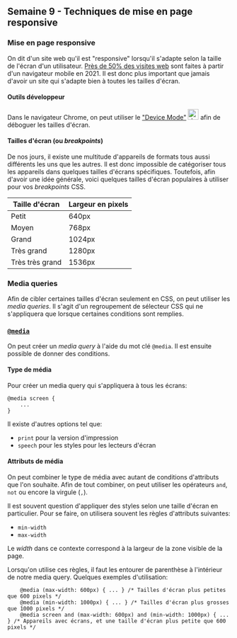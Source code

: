 ## Semaine 9 - Techniques de mise en page responsive

### Mise en page responsive

On dit d'un site web qu'il est "responsive" lorsqu'il s'adapte selon la taille de l'écran d'un utilisateur. <a target="_blank" rel="noreferrer" href="https://www.oberlo.com/statistics/mobile-internet-traffic">Près de 50% des visites web</a> sont faites à partir d'un navigateur mobile en 2021. Il est donc plus important que jamais d'avoir un site qui s'adapte bien à toutes les tailles d'écran.

#### Outils développeur

Dans le navigateur Chrome, on peut utiliser le <a href="https://developer.chrome.com/docs/devtools/device-mode/" target="_blank" rel="noreferrer">"Device Mode"</a> <img src="https://wd.imgix.net/image/admin/9FiBHFCzfPgP8sy6LMx7.png?auto=format&w=51" alt="device mode" width="24" /> afin de déboguer les tailles d'écran.

#### Tailles d'écran (ou _breakpoints_)

De nos jours, il existe une multitude d'appareils de formats tous aussi différents les uns que les autres. Il est donc impossible de catégoriser tous les appareils dans quelques tailles d'écrans spécifiques. Toutefois, afin d'avoir une idée générale, voici quelques tailles d'écran populaires à utiliser pour vos _breakpoints_ CSS.

| Taille d'écran  | Largeur en pixels |
| --------------- | ----------------- |
| Petit           | 640px             |
| Moyen           | 768px             |
| Grand           | 1024px            |
| Très grand      | 1280px            |
| Très très grand | 1536px            |

### Media queries

Afin de cibler certaines tailles d'écran seulement en CSS, on peut utiliser les _media queries_. Il s'agit d'un regroupement de sélecteur CSS qui ne s'appliquera que lorsque certaines conditions sont remplies.

<!-- prettier-ignore -->
### <a target="_blank" rel="noreferrer" href="https://developer.mozilla.org/en-US/docs/Web/CSS/@media"><code>@media</code></a>

On peut créer un _media query_ à l'aide du mot clé `@media`. Il est ensuite possible de donner des conditions.

#### Type de média

Pour créer un media query qui s'appliquera à tous les écrans:

```
@media screen {
    ...
}
```

Il existe d'autres options tel que:

- `print` pour la version d'impression
- `speech` pour les styles pour les lecteurs d'écran

#### Attributs de média

On peut combiner le type de média avec autant de conditions d'attributs que l'on souhaite. Afin de tout combiner, on peut utiliser les opérateurs `and`, `not` ou encore la virgule (`,`).

Il est souvent question d'appliquer des styles selon une taille d'écran en particulier. Pour se faire, on utilisera souvent les règles d'attributs suivantes:

- `min-width`
- `max-width`

Le _width_ dans ce contexte correspond à la largeur de la zone visible de la page.

Lorsqu'on utilise ces règles, il faut les entourer de parenthèse à l'intérieur de notre media query. Quelques exemples d'utilisation:

```
    @media (max-width: 600px) { ... } /* Tailles d'écran plus petites que 600 pixels */
    @media (min-width: 1000px) { ... } /* Tailles d'écran plus grosses que 1000 pixels */
    @media screen and (max-width: 600px) and (min-width: 1000px) { ... } /* Appareils avec écrans, et une taille d'écran plus petite que 600 pixels */
```
